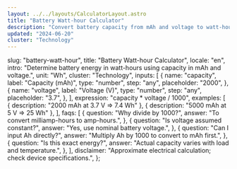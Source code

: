 ```yaml
---
layout: ../../layouts/CalculatorLayout.astro
title: "Battery Watt-hour Calculator"
description: "Convert battery capacity from mAh and voltage to watt-hours."
updated: "2024-06-20"
cluster: "Technology"
---
```



  slug: "battery-watt-hour",
  title: "Battery Watt-hour Calculator",
  locale: "en",
  intro:
    "Determine battery energy in watt-hours using capacity in mAh and voltage.",
  unit: "Wh",
  cluster: "Technology",
  inputs: [
    {
      name: "capacity",
      label: "Capacity (mAh)",
      type: "number",
      step: "any",
      placeholder: "2000",
    },
    {
      name: "voltage",
      label: "Voltage (V)",
      type: "number",
      step: "any",
      placeholder: "3.7",
    },
  ],
  expression: "capacity * voltage / 1000",
  examples: [
    { description: "2000 mAh at 3.7 V ⇒ 7.4 Wh" },
    { description: "5000 mAh at 5 V ⇒ 25 Wh" },
  ],
  faqs: [
    {
      question: "Why divide by 1000?",
      answer: "To convert milliamp-hours to amp-hours.",
    },
    {
      question: "Is voltage assumed constant?",
      answer: "Yes, use nominal battery voltage.",
    },
    {
      question: "Can I input Ah directly?",
      answer: "Multiply Ah by 1000 to convert to mAh first.",
    },
    {
      question: "Is this exact energy?",
      answer: "Actual capacity varies with load and temperature.",
    },
  ],
  disclaimer:
    "Approximate electrical calculation; check device specifications.",
};

<Calculator schema={schema} />
